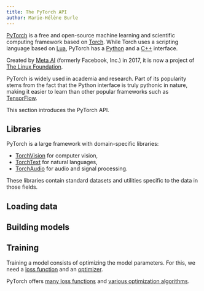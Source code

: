 ```yaml
---
title: The PyTorch API
author: Marie-Hélène Burle
---
```


:::{.def}

[PyTorch](https://pytorch.org/) is a free and open-source machine learning and scientific computing framework based on [Torch](http://torch.ch/). While Torch uses a scripting language based on [Lua](https://en.wikipedia.org/wiki/Lua_(programming_language)), PyTorch has a [Python](https://www.python.org/) and a [C++](https://isocpp.org/) interface.

Created by [Meta AI](https://en.wikipedia.org/wiki/Meta_AI) (formerly Facebook, Inc.) in 2017, it is now a project of [The Linux Foundation](https://en.wikipedia.org/wiki/Linux_Foundation).

PyTorch is widely used in academia and research. Part of its popularity stems from the fact that the Python interface is truly pythonic in nature, making it easier to learn than other popular frameworks such as [TensorFlow](https://www.tensorflow.org/).

This section introduces the PyTorch API.

:::

## Libraries

PyTorch is a large framework with domain-specific libraries:

- [TorchVision](https://pytorch.org/vision/stable/index.html) for computer vision,
- [TorchText](https://pytorch.org/text/stable/index.html) for natural languages,
- [TorchAudio](https://pytorch.org/audio/stable/index.html) for audio and signal processing.

These libraries contain standard datasets and utilities specific to the data in those fields.

## Loading data

## Building models

## Training

Training a model consists of optimizing the model parameters. For this, we need a [loss function](https://en.wikipedia.org/wiki/Loss_function) and an [optimizer](https://en.wikipedia.org/wiki/Mathematical_optimization).

PyTorch offers [many loss functions](https://pytorch.org/docs/stable/nn.html#loss-functions) and [various optimization algorithms](https://pytorch.org/docs/stable/optim.html).
